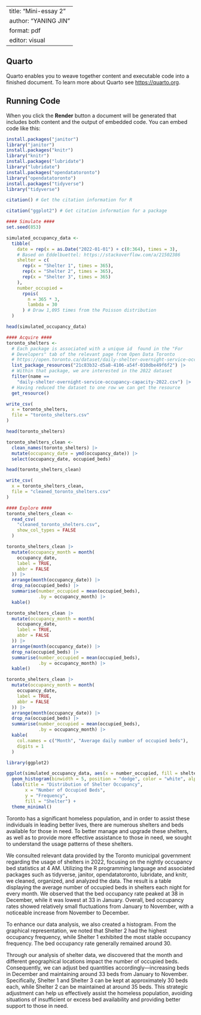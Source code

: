 
---
title: "Mini-essay 2"
author: "YANING JIN"
format: pdf
editor: visual
---

## Quarto

Quarto enables you to weave together content and executable code into a finished document. To learn more about Quarto see <https://quarto.org>.

## Running Code

When you click the **Render** button a document will be generated that includes both content and the output of embedded code. You can embed code like this:

```r
install.packages("janitor")
library("janitor")
install.packages("knitr")
library("knitr")
install.packages("lubridate")
library("lubridate")
install.packages("opendatatoronto")
library("opendatatoronto")
install.packages("tidyverse")
library("tidyverse")
```

```r
citation() # Get the citation information for R
```

```r
citation("ggplot2") # Get citation information for a package
```

```r
#### Simulate ####
set.seed(853)

simulated_occupancy_data <-
  tibble(
    date = rep(x = as.Date("2022-01-01") + c(0:364), times = 3),
    # Based on Eddelbuettel: https://stackoverflow.com/a/21502386
    shelter = c(
      rep(x = "Shelter 1", times = 365),
      rep(x = "Shelter 2", times = 365),
      rep(x = "Shelter 3", times = 365)
    ),
    number_occupied =
      rpois(
        n = 365 * 3,
        lambda = 30
      ) # Draw 1,095 times from the Poisson distribution
  )

head(simulated_occupancy_data)
```

```r
#### Acquire ####
toronto_shelters <-
  # Each package is associated with a unique id  found in the "For 
  # Developers" tab of the relevant page from Open Data Toronto
  # https://open.toronto.ca/dataset/daily-shelter-overnight-service-occupancy-capacity/
  list_package_resources("21c83b32-d5a8-4106-a54f-010dbe49f6f2") |>
  # Within that package, we are interested in the 2022 dataset
  filter(name == 
    "daily-shelter-overnight-service-occupancy-capacity-2022.csv") |>
  # Having reduced the dataset to one row we can get the resource
  get_resource()

write_csv(
  x = toronto_shelters,
  file = "toronto_shelters.csv"
)

head(toronto_shelters)
```

```r
toronto_shelters_clean <-
  clean_names(toronto_shelters) |>
  mutate(occupancy_date = ymd(occupancy_date)) |> 
  select(occupancy_date, occupied_beds)

head(toronto_shelters_clean)
```

```r
write_csv(
  x = toronto_shelters_clean,
  file = "cleaned_toronto_shelters.csv"
)
```

```r
#### Explore ####
toronto_shelters_clean <-
  read_csv(
    "cleaned_toronto_shelters.csv",
    show_col_types = FALSE
  )
```

```r
toronto_shelters_clean |>
  mutate(occupancy_month = month(
    occupancy_date,
    label = TRUE,
    abbr = FALSE
  )) |>
  arrange(month(occupancy_date)) |> 
  drop_na(occupied_beds) |> 
  summarise(number_occupied = mean(occupied_beds),
            .by = occupancy_month) |>
  kable()
```

```r
toronto_shelters_clean |>
  mutate(occupancy_month = month(
    occupancy_date,
    label = TRUE,
    abbr = FALSE
  )) |>
  arrange(month(occupancy_date)) |> 
  drop_na(occupied_beds) |> 
  summarise(number_occupied = mean(occupied_beds),
            .by = occupancy_month) |>
  kable()
```

```r
toronto_shelters_clean |>
  mutate(occupancy_month = month(
    occupancy_date,
    label = TRUE,
    abbr = FALSE
  )) |>
  arrange(month(occupancy_date)) |> 
  drop_na(occupied_beds) |>
  summarise(number_occupied = mean(occupied_beds),
            .by = occupancy_month) |>
  kable(
    col.names = c("Month", "Average daily number of occupied beds"),
    digits = 1
  )
```

```r
library(ggplot2)

ggplot(simulated_occupancy_data, aes(x = number_occupied, fill = shelter)) +
  geom_histogram(binwidth = 5, position = "dodge", color = "white", alpha = 0.7) +
  labs(title = "Distribution of Shelter Occupancy",
       x = "Number of Occupied Beds",
       y = "Frequency",
       fill = "Shelter") +
  theme_minimal()


```

Toronto has a significant homeless population, and in order to assist these individuals in leading better lives, there are numerous shelters and beds available for those in need. To better manage and upgrade these shelters, as well as to provide more effective assistance to those in need, we sought to understand the usage patterns of these shelters.

We consulted relevant data provided by the Toronto municipal government regarding the usage of shelters in 2022, focusing on the nightly occupancy bed statistics at 4 AM. Utilizing the R programming language and associated packages such as tidyverse, janitor, opendatatoronto, lubridate, and knitr, we cleaned, organized, and analyzed the data. The result is a table displaying the average number of occupied beds in shelters each night for every month. We observed that the bed occupancy rate peaked at 38 in December, while it was lowest at 33 in January. Overall, bed occupancy rates showed relatively small fluctuations from January to November, with a noticeable increase from November to December.

To enhance our data analysis, we also created a histogram. From the graphical representation, we noted that Shelter 2 had the highest occupancy frequency, while Shelter 1 exhibited the most stable occupancy frequency. The bed occupancy rate generally remained around 30.

Through our analysis of shelter data, we discovered that the month and different geographical locations impact the number of occupied beds. Consequently, we can adjust bed quantities accordingly---increasing beds in December and maintaining around 33 beds from January to November. Specifically, Shelter 1 and Shelter 3 can be kept at approximately 30 beds each, while Shelter 2 can be maintained at around 35 beds. This strategic adjustment can help us effectively assist the homeless population, avoiding situations of insufficient or excess bed availability and providing better support to those in need.
